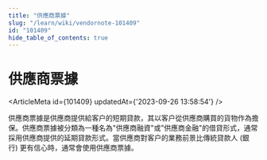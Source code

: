 ```yaml
---
title: "供應商票據"
slug: "/learn/wiki/vendornote-101409"
id: "101409"
hide_table_of_contents: true
---
```



# 供應商票據

<ArticleMeta id={101409} updatedAt={'2023-09-26 13:58:54'} />
<div className='border-solid border-b border-t-0 my-4 border-[var(--ifm-color-gray-300)]' />

供應商票據是供應商提供給客户的短期貸款，其以客户從供應商購買的貨物作為擔保。供應商票據被分類為一種名為"供應商融資"或"供應商金融"的借貸形式，通常採用供應商提供的延期貸款形式。當供應商對客户的業務前景比傳統貸款人 (銀行) 更有信心時，通常會使用供應商票據。
